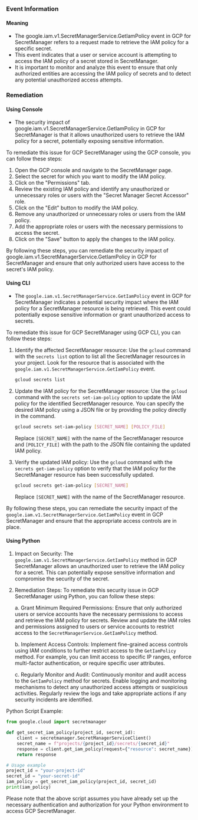 
### Event Information

#### Meaning

- The google.iam.v1.SecretManagerService.GetIamPolicy event in GCP for SecretManager refers to a request made to retrieve the IAM policy for a specific secret.
- This event indicates that a user or service account is attempting to access the IAM policy of a secret stored in SecretManager.
- It is important to monitor and analyze this event to ensure that only authorized entities are accessing the IAM policy of secrets and to detect any potential unauthorized access attempts.

### Remediation

#### Using Console

- The security impact of google.iam.v1.SecretManagerService.GetIamPolicy in GCP for SecretManager is that it allows unauthorized users to retrieve the IAM policy for a secret, potentially exposing sensitive information.

To remediate this issue for GCP SecretManager using the GCP console, you can follow these steps:

1. Open the GCP console and navigate to the SecretManager page.
2. Select the secret for which you want to modify the IAM policy.
3. Click on the "Permissions" tab.
4. Review the existing IAM policy and identify any unauthorized or unnecessary roles or users with the "Secret Manager Secret Accessor" role.
5. Click on the "Edit" button to modify the IAM policy.
6. Remove any unauthorized or unnecessary roles or users from the IAM policy.
7. Add the appropriate roles or users with the necessary permissions to access the secret.
8. Click on the "Save" button to apply the changes to the IAM policy.

By following these steps, you can remediate the security impact of google.iam.v1.SecretManagerService.GetIamPolicy in GCP for SecretManager and ensure that only authorized users have access to the secret's IAM policy.

#### Using CLI

- The `google.iam.v1.SecretManagerService.GetIamPolicy` event in GCP for SecretManager indicates a potential security impact where the IAM policy for a SecretManager resource is being retrieved. This event could potentially expose sensitive information or grant unauthorized access to secrets.

To remediate this issue for GCP SecretManager using GCP CLI, you can follow these steps:

1. Identify the affected SecretManager resource: Use the `gcloud` command with the `secrets list` option to list all the SecretManager resources in your project. Look for the resource that is associated with the `google.iam.v1.SecretManagerService.GetIamPolicy` event.

   ```bash
   gcloud secrets list
   ```

2. Update the IAM policy for the SecretManager resource: Use the `gcloud` command with the `secrets set-iam-policy` option to update the IAM policy for the identified SecretManager resource. You can specify the desired IAM policy using a JSON file or by providing the policy directly in the command.

   ```bash
   gcloud secrets set-iam-policy [SECRET_NAME] [POLICY_FILE]
   ```

   Replace `[SECRET_NAME]` with the name of the SecretManager resource and `[POLICY_FILE]` with the path to the JSON file containing the updated IAM policy.

3. Verify the updated IAM policy: Use the `gcloud` command with the `secrets get-iam-policy` option to verify that the IAM policy for the SecretManager resource has been successfully updated.

   ```bash
   gcloud secrets get-iam-policy [SECRET_NAME]
   ```

   Replace `[SECRET_NAME]` with the name of the SecretManager resource.

By following these steps, you can remediate the security impact of the `google.iam.v1.SecretManagerService.GetIamPolicy` event in GCP SecretManager and ensure that the appropriate access controls are in place.

#### Using Python

1. Impact on Security: The `google.iam.v1.SecretManagerService.GetIamPolicy` method in GCP SecretManager allows an unauthorized user to retrieve the IAM policy for a secret. This can potentially expose sensitive information and compromise the security of the secret.

2. Remediation Steps: To remediate this security issue in GCP SecretManager using Python, you can follow these steps:

   a. Grant Minimum Required Permissions: Ensure that only authorized users or service accounts have the necessary permissions to access and retrieve the IAM policy for secrets. Review and update the IAM roles and permissions assigned to users or service accounts to restrict access to the `SecretManagerService.GetIamPolicy` method.

   b. Implement Access Controls: Implement fine-grained access controls using IAM conditions to further restrict access to the `GetIamPolicy` method. For example, you can limit access to specific IP ranges, enforce multi-factor authentication, or require specific user attributes.

   c. Regularly Monitor and Audit: Continuously monitor and audit access to the `GetIamPolicy` method for secrets. Enable logging and monitoring mechanisms to detect any unauthorized access attempts or suspicious activities. Regularly review the logs and take appropriate actions if any security incidents are identified.

Python Script Example:
```python
from google.cloud import secretmanager

def get_secret_iam_policy(project_id, secret_id):
    client = secretmanager.SecretManagerServiceClient()
    secret_name = f"projects/{project_id}/secrets/{secret_id}"
    response = client.get_iam_policy(request={"resource": secret_name})
    return response

# Usage example
project_id = "your-project-id"
secret_id = "your-secret-id"
iam_policy = get_secret_iam_policy(project_id, secret_id)
print(iam_policy)
```
Please note that the above script assumes you have already set up the necessary authentication and authorization for your Python environment to access GCP SecretManager.

